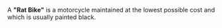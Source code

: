 {{move to wiktionary}}
A '''"Rat Bike"''' is a motorcycle maintained at the lowest possible cost and which is usually painted black.